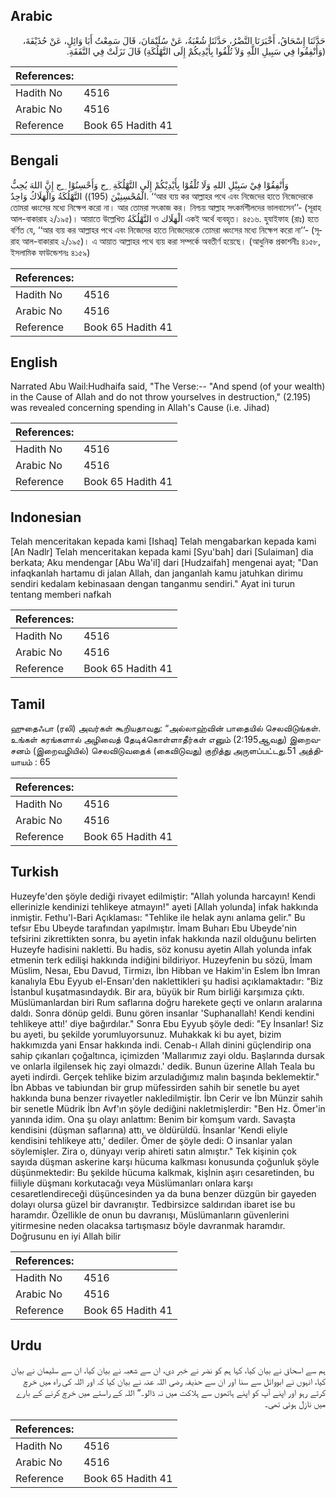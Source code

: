 ## Arabic


<div dir="rtl" lang="ar" style={{fontSize:'larger',backgroundColor:'#f8f9fa',padding:20}}>
حَدَّثَنَا إِسْحَاقُ، أَخْبَرَنَا النَّضْرُ، حَدَّثَنَا شُعْبَةُ، عَنْ سُلَيْمَانَ، قَالَ سَمِعْتُ أَبَا وَائِلٍ، عَنْ حُذَيْفَةَ، ‏(‏وَأَنْفِقُوا فِي سَبِيلِ اللَّهِ وَلاَ تُلْقُوا بِأَيْدِيكُمْ إِلَى التَّهْلُكَةِ‏)‏ قَالَ نَزَلَتْ فِي النَّفَقَةِ‏.‏
</div>
<div style={{backgroundColor:'#f8f9fa',padding:20, marginBottom: 10}}><table> <thead> <tr> <th>References:</th> <th></th> </tr> </thead> <tbody><tr><td>Hadith No</td><td>4516</td></tr><tr><td>Arabic No</td><td>4516</td></tr><tr><td>Reference</td><td>Book 65 Hadith 41</td></tr></tbody></table></div>

## Bengali


<div dir="ltr" lang="bn" style={{fontSize:'larger',backgroundColor:'#f8f9fa',padding:20}}>
وَأَنْفِقُوْا فِيْ سَبِيْلِ اللهِ وَلَا تُلْقُوْا بِأَيْدِيْكُمْ إِلَى التَّهْلُكَةِ ؁ج وَأَحْسِنُوْا ؁ج إِنَّ اللهَ يُحِبُّ الْمُحْسِنِيْنَ (195)) التَّهْلُكَةُ وَالْهَلَاكُ وَاحِدٌ. ‘‘আর ব্যয় কর আল্লাহর পথে এবং নিজেদের হাতে নিজেদেরকে তোমরা ধ্বংসের মধ্যে নিক্ষেপ করো না। আর তোমরা সৎকাজ কর। নিশ্চয় আল্লাহ সৎকর্মশীলদের ভালবাসেন’’- (সূরাহ আল-বাকারাহ ২/১৯৫)। আয়াতে উল্লেখিত التَّهْلُكَةُ ও الْهَلَاك একই অর্থে ব্যবহৃত। ৪৫১৬. হুযাইফাহ (রাঃ) হতে বর্ণিত যে, ‘‘আর ব্যয় কর আল্লাহর পথে এবং নিজেদের হাতে নিজেদেরকে তোমরা ধ্বংসের মধ্যে নিক্ষেপ করো না’’- (সূরাহ আল-বাকারাহ ২/১৯৫)। এ আয়াত আল্লাহর পথে ব্যয় করা সম্পর্কে অবতীর্ণ হয়েছে। (আধুনিক প্রকাশনীঃ ৪১৫৮, ইসলামিক ফাউন্ডেশনঃ ৪১৫৯)
</div>
<div style={{backgroundColor:'#f8f9fa',padding:20, marginBottom: 10}}><table> <thead> <tr> <th>References:</th> <th></th> </tr> </thead> <tbody><tr><td>Hadith No</td><td>4516</td></tr><tr><td>Arabic No</td><td>4516</td></tr><tr><td>Reference</td><td>Book 65 Hadith 41</td></tr></tbody></table></div>

## English


<div dir="ltr" lang="en" style={{fontSize:'larger',backgroundColor:'#f8f9fa',padding:20}}>
Narrated Abu Wail:Hudhaifa said, "The Verse:-- "And spend (of your wealth) in the Cause of Allah and do not throw yourselves in destruction," (2.195) was revealed concerning spending in Allah's Cause (i.e. Jihad)
</div>
<div style={{backgroundColor:'#f8f9fa',padding:20, marginBottom: 10}}><table> <thead> <tr> <th>References:</th> <th></th> </tr> </thead> <tbody><tr><td>Hadith No</td><td>4516</td></tr><tr><td>Arabic No</td><td>4516</td></tr><tr><td>Reference</td><td>Book 65 Hadith 41</td></tr></tbody></table></div>

## Indonesian


<div dir="ltr" lang="id" style={{fontSize:'larger',backgroundColor:'#f8f9fa',padding:20}}>
Telah menceritakan kepada kami [Ishaq] Telah mengabarkan kepada kami [An Nadlr] Telah menceritakan kepada kami [Syu'bah] dari [Sulaiman] dia berkata; Aku mendengar [Abu Wa'il] dari [Hudzaifah] mengenai ayat; "Dan infaqkanlah hartamu di jalan Allah, dan janganlah kamu jatuhkan dirimu sendiri kedalam kebinasaan dengan tanganmu sendiri." Ayat ini turun tentang memberi nafkah
</div>
<div style={{backgroundColor:'#f8f9fa',padding:20, marginBottom: 10}}><table> <thead> <tr> <th>References:</th> <th></th> </tr> </thead> <tbody><tr><td>Hadith No</td><td>4516</td></tr><tr><td>Arabic No</td><td>4516</td></tr><tr><td>Reference</td><td>Book 65 Hadith 41</td></tr></tbody></table></div>

## Tamil


<div dir="ltr" lang="ta" style={{fontSize:'larger',backgroundColor:'#f8f9fa',padding:20}}>
ஹுதைஃபா (ரலி) அவர்கள் கூறியதாவது: “அல்லாஹ்வின் பாதையில் செலவிடுங்கள். உங்கள் கரங்களால் அழிவைத் தேடிக்கொள்ளாதீர்கள் எனும் (2:195ஆவது) இறைவசனம் (இறைவழியில்) செலவிடுவதைக் (கைவிடுவது) குறித்து அருளப்பட்டது.51 அத்தியாயம் : 65
</div>
<div style={{backgroundColor:'#f8f9fa',padding:20, marginBottom: 10}}><table> <thead> <tr> <th>References:</th> <th></th> </tr> </thead> <tbody><tr><td>Hadith No</td><td>4516</td></tr><tr><td>Arabic No</td><td>4516</td></tr><tr><td>Reference</td><td>Book 65 Hadith 41</td></tr></tbody></table></div>

## Turkish


<div dir="ltr" lang="tr" style={{fontSize:'larger',backgroundColor:'#f8f9fa',padding:20}}>
Huzeyfe'den şöyle dediği rivayet edilmiştir: "Allah yolunda harcayın! Kendi ellerinizle kendinizi tehlikeye atmayın!" ayeti [Allah yolunda] infak hakkında inmiştir. Fethu'l-Bari Açıklaması: "Tehlike ile helak aynı anlama gelir." Bu tefsır Ebu Ubeyde tarafından yapılmıştır. İmam Buharı Ebu Ubeyde'nin tefsirini zikrettikten sonra, bu ayetin infak hakkında nazil olduğunu belirten Huzeyfe hadisini nakletti. Bu hadis, söz konusu ayetin Allah yolunda infak etmenin terk edilişi hakkında indiğini bildiriyor. Huzeyfenin bu sözü, İmam Müslim, Nesaı, Ebu Davud, Tirmizı, İbn Hibban ve Hakim'in Eslem İbn Imran kanalıyla Ebu Eyyub el-Ensarı'den naklettikleri şu hadisi açıklamaktadır: "Biz İstanbul kuşatmasındaydık. Bir ara, büyük bir Rum birliği karşımıza çıktı. Müslümanlardan biri Rum saflarına doğru harekete geçti ve onların aralarına daldı. Sonra dönüp geldi. Bunu gören insanlar 'Suphanallah! Kendi kendini tehlikeye attı!' diye bağırdılar." Sonra Ebu Eyyub şöyle dedi: "Ey İnsanlar! Siz bu ayeti, bu şekilde yorumluyorsunuz. Muhakkak ki bu ayet, bizim hakkımızda yani Ensar hakkında indi. Cenab-ı Allah dinini güçlendirip ona sahip çıkanları çoğaltınca, içimizden 'Mallarımız zayi oldu. Başlarında dursak ve onlarla ilgilensek hiç zayi olmazdı.' dedik. Bunun üzerine Allah Teala bu ayeti indirdi. Gerçek tehlike bizim arzuladığımız malın başında beklemektir." İbn Abbas ve tabiundan bir grup müfessirden sahih bir senetle bu ayet hakkında buna benzer rivayetler nakledilmiştir. İbn Cerir ve İbn Münzir sahih bir senetle Müdrik İbn Avf'ın şöyle dediğini nakletmişlerdir: "Ben Hz. Ömer'in yanında idim. Ona şu olayı anlattım: Benim bir komşum vardı. Savaşta kendisini (düşman saflarına) attı, ve öldürüldü. İnsanlar 'Kendi eliyle kendisini tehlikeye attı,' dediler. Ömer de şöyle dedi: O insanlar yalan söylemişler. Zira o, dünyayı verip ahireti satın almıştır." Tek kişinin çok sayıda düşman askerine karşı hücuma kalkması konusunda çoğunluk şöyle düşünmektedir: Bu şekilde hücuma kalkmak, kişİnin aşırı cesaretinden, bu fiiliyle düşmanı korkutacağı veya Müslümanları onlara karşı cesaretlendireceği düşüncesinden ya da buna benzer düzgün bir gayeden dolayı olursa güzel bir davranıştır. Tedbirsizce saldırıdan ibaret ise bu haramdır. Özellikle de onun bu davranışı, Müslümanların güvenlerini yitirmesine neden olacaksa tartışmasız böyle davranmak haramdır. Doğrusunu en iyi Allah bilir
</div>
<div style={{backgroundColor:'#f8f9fa',padding:20, marginBottom: 10}}><table> <thead> <tr> <th>References:</th> <th></th> </tr> </thead> <tbody><tr><td>Hadith No</td><td>4516</td></tr><tr><td>Arabic No</td><td>4516</td></tr><tr><td>Reference</td><td>Book 65 Hadith 41</td></tr></tbody></table></div>

## Urdu


<div dir="rtl" lang="ur" style={{fontSize:'larger',backgroundColor:'#f8f9fa',padding:20}}>
ہم سے اسحاق نے بیان کیا، کہا ہم کو نضر نے خبر دی، ان سے شعبہ نے بیان کیا، ان سے سلیمان نے بیان کیا، انہوں نے ابووائل سے سنا اور ان سے حذیفہ رضی اللہ عنہ نے بیان کیا کہ اور اللہ کی راہ میں خرچ کرتے رہو اور اپنے آپ کو اپنے ہاتھوں سے ہلاکت میں نہ ڈالو۔“ اللہ کے راستے میں خرچ کرنے کے بارے میں نازل ہوئی تھی۔
</div>
<div style={{backgroundColor:'#f8f9fa',padding:20, marginBottom: 10}}><table> <thead> <tr> <th>References:</th> <th></th> </tr> </thead> <tbody><tr><td>Hadith No</td><td>4516</td></tr><tr><td>Arabic No</td><td>4516</td></tr><tr><td>Reference</td><td>Book 65 Hadith 41</td></tr></tbody></table></div>